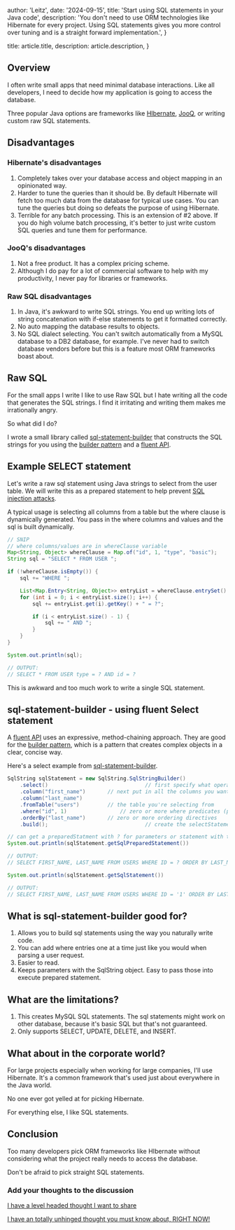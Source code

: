 
  author: 'Leitz',
  date: '2024-09-15',
  title: 'Start using SQL statements in your Java code',
  description:
    'You don\'t need to use ORM technologies like Hibernate for every project. Using SQL statements gives you more control over tuning and is a straight forward implementation.',
}

  title: article.title,
  description: article.description,
}

## Overview

I often write small apps that need minimal database interactions. Like all developers, I need to decide how my application is going to access the database.

Three popular Java options are frameworks like [HIbernate](https://hibernate.org), [JooQ](http://www.jooq.org), or writing custom raw SQL statements.

## Disadvantages

### Hibernate's disadvantages

1. Completely takes over your database access and object mapping in an opinionated way.
2. Harder to tune the queries than it should be. By default Hibernate will fetch too much data from the database for typical use cases. You can tune the queries but doing so defeats the purpose of using Hibernate.
3. Terrible for any batch processing. This is an extension of #2 above. If you do high volume batch processing, it's better to just write custom SQL queries and tune them for performance.

### JooQ's disadvantages

1. Not a free product. It has a complex pricing scheme.
2. Although I do pay for a lot of commercial software to help with my productivity, I never pay for libraries or frameworks.

### Raw SQL disadvantages

1. In Java, it's awkward to write SQL strings. You end up writing lots of string concatenation with if-else statements to get it formatted correctly.
2. No auto mapping the database results to objects.
3. No SQL dialect selecting. You can't switch automatically from a MySQL database to a DB2 database, for example. I've never had to switch database vendors before but this is a feature most ORM frameworks boast about.

## Raw SQL

For the small apps I write I like to use Raw SQL but I hate writing all the code that generates the SQL strings. I find it irritating and writing them makes me irrationally angry.

So what did I do?

I wrote a small library called [sql-statement-builder](https://github.com/mikeleitz/sql-statement-builder) that constructs the SQL strings for you using the [builder pattern](https://en.wikipedia.org/wiki/Builder_pattern) and a [fluent API](https://en.wikipedia.org/wiki/Fluent_interface).

## Example SELECT statement

Let's write a raw sql statement using Java strings to select from the user table. We will write this as a prepared statement to help prevent [SQL injection attacks](https://en.wikipedia.org/wiki/SQL_injection).

A typical usage is selecting all columns from a table but the where clause is dynamically generated. You pass in the where columns and values and the sql is built dynamically.

```java
// SNIP
// where columns/values are in whereClause variable
Map<String, Object> whereClause = Map.of("id", 1, "type", "basic");
String sql = "SELECT * FROM USER ";

if (!whereClause.isEmpty()) {
    sql += "WHERE ";

    List<Map.Entry<String, Object>> entryList = whereClause.entrySet().stream().collect(Collectors.toList());
    for (int i = 0; i < entryList.size(); i++) {
        sql += entryList.get(i).getKey() + " = ?";

        if (i < entryList.size() - 1) {
            sql += " AND ";
        }
    }
}

System.out.println(sql);

// OUTPUT:
// SELECT * FROM USER type = ? AND id = ?

```

This is awkward and too much work to write a single SQL statement.

## sql-statement-builder - using fluent Select statement

A [fluent API](https://en.wikipedia.org/wiki/Fluent_interface) uses an expressive, method-chaining approach. They are good for the [builder pattern](https://en.wikipedia.org/wiki/Builder_pattern), which is a pattern that creates complex objects in a clear, concise way.

Here's a select example from [sql-statement-builder](https://github.com/mikeleitz/sql-statement-builder).

```java
SqlString sqlStatement = new SqlString.SqlStringBuilder()
    .select()								// first specify what operation you want: select, insert, delete, or update
    .column("first_name")		// next put in all the columns you want to select
    .column("last_name")
    .fromTable("users")			// the table you're selecting from
    .where("id", 1)					// zero or more where predicates (predicate means returns true or false)
    .orderBy("last_name")		// zero or more ordering directives
    .build();								// create the selectStatement obejct

// can get a preparedStatment with ? for parameters or statement with the actual parameter values
System.out.println(sqlStatement.getSqlPreparedStatement())

// OUTPUT:
// SELECT FIRST_NAME, LAST_NAME FROM USERS WHERE ID = ? ORDER BY LAST_NAME

System.out.println(sqlStatement.getSqlStatement())

// OUTPUT:
// SELECT FIRST_NAME, LAST_NAME FROM USERS WHERE ID = '1' ORDER BY LAST_NAME


```

## What is sql-statement-builder good for?

1. Allows you to build sql statements using the way you naturally write code.
2. You can add where entries one at a time just like you would when parsing a user request.
3. Easier to read.
4. Keeps parameters with the SqlString object. Easy to pass those into execute prepared statement.

## What are the limitations?

1. This creates MySQL SQL statements. The sql statements might work on other database, because it's basic SQL but that's not guaranteed.
2. Only supports SELECT, UPDATE, DELETE, and INSERT.

## What about in the corporate world?

For large projects especially when working for large companies, I'll use Hibernate. It's a common framework that's used just about everywhere in the Java world.

No one ever got yelled at for picking Hibernate.

For everything else, I like SQL statements.

## Conclusion

Too many developers pick ORM frameworks like HIbernate without considering what the project really needs to access the database.

Don't be afraid to pick straight SQL statements.

### Add your thoughts to the discussion

[I have a level headed thought I want to share](https://x.com/mleitz1/status/1802110090650034502)

[I have an totally unhinged thought you must know about, RIGHT NOW!](https://x.com/mleitz1/status/1802110090650034502)
